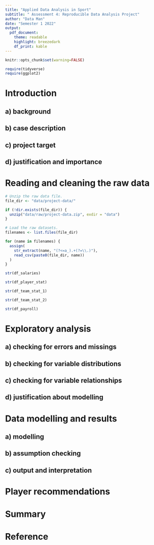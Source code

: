 ```yaml
---
title: "Applied Data Analysis in Sport"
subtitle: " Assessment 4: Reproducible Data Analysis Project"
author: "Data Man"
date: "Semester 1 2022"
output:
  pdf_document:
    theme: readable
    highlight: breezedark
    df_print: kable
---
```


```r
knitr::opts_chunk$set(warning=FALSE)
```
```r
require(tidyverse)
require(ggplot2)
```


# Introduction
## a) background
## b) case description
## c) project target
## d) justification and importance

# Reading and cleaning the raw data
```r
# Unzip the raw data file.
file_dir <- "data/project-data/"

if (!dir.exists(file_dir)) {
  unzip("data/raw/project-data.zip", exdir = "data")
}

# Load the raw datasets.
filenames <- list.files(file_dir)

for (name in filenames) {
  assign(
    str_extract(name, "(?<=a_).+(?=\\.)"),
    read_csv(paste0(file_dir, name))
  )
}
```
```r
str(df_salaries)
```
```r
str(df_player_stat)
```
```r
str(df_team_stat_1)
```
```r
str(df_team_stat_2)
```
```r
str(df_payroll)
```


# Exploratory analysis
## a) checking for errors and missings
## b) checking for variable distributions
## c) checking for variable relationships
## d) justification about modelling

# Data modelling and results
## a) modelling
## b) assumption checking
## c) output and interpretation

# Player recommendations

# Summary

# Reference